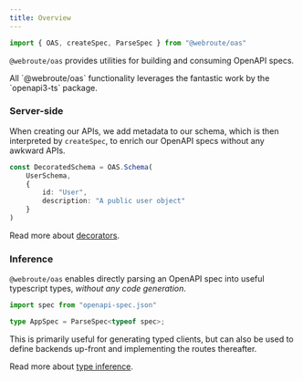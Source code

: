 ```yaml
---
title: Overview
---
```



```ts
import { OAS, createSpec, ParseSpec } from "@webroute/oas"
```

`@webroute/oas` provides utilities for building and consuming OpenAPI specs.

<Callout>
All `@webroute/oas` functionality leverages the fantastic work by the `openapi3-ts` package.
</Callout>

### Server-side

When creating our APIs, we add metadata to our schema, which is then interpreted by `createSpec`, to enrich our OpenAPI specs without any awkward APIs.

```ts
const DecoratedSchema = OAS.Schema(
	UserSchema,
	{
		id: "User",
		description: "A public user object"
	}
)
```

Read more about [decorators](/docs/oas/decorators).

### Inference

`@webroute/oas` enables directly parsing an OpenAPI spec into useful typescript types, _without any code generation_.

```ts
import spec from "openapi-spec.json"

type AppSpec = ParseSpec<typeof spec>;
```

This is primarily useful for generating typed clients, but can also be used to define backends up-front and implementing the routes thereafter.

Read more about [type inference](/docs/oas/inference).